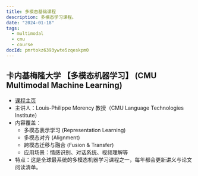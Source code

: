 ```yaml
---
title: 多模态基础课程
description: 多模态学习课程。
date: "2024-01-18"
tags:
  - multimodal
  - cmu
  - course
docId: pmrtokz6393ywte5zqeskpm0
---
```


## 卡内基梅隆大学 【多模态机器学习】 (CMU Multimodal Machine Learning)

- [课程主页](https://cmu-multicomp-lab.github.io/mmml-course/)
- 主讲人：Louis-Philippe Morency 教授（CMU Language Technologies Institute）
- 内容覆盖：
  - 多模态表示学习 (Representation Learning)
  - 多模态对齐 (Alignment)
  - 跨模态迁移与融合 (Fusion & Transfer)
  - 应用场景：情感识别、对话系统、视频理解等
- 特点：这是全球最系统的多模态机器学习课程之一，每年都会更新讲义与论文阅读清单。
